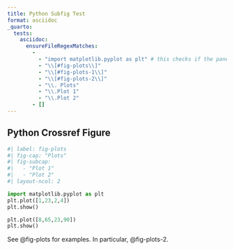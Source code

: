 ```yaml
---
title: Python Subfig Test
format: asciidoc
_quarto:
  tests:
    asciidoc:
      ensureFileRegexMatches:
        - 
          - "import matplotlib.pyplot as plt" # this checks if the panel preamble has been emitted
          - "\\[#fig-plots\\]"
          - "\\[#fig-plots-1\\]"
          - "\\[#fig-plots-2\\]"
          - "\\. Plots"
          - "\\.Plot 1"
          - "\\.Plot 2"
        - []
---
```


## Python Crossref Figure

```python
#| label: fig-plots
#| fig-cap: "Plots" 
#| fig-subcap:
#|   - "Plot 1"
#|   - "Plot 2" 
#| layout-ncol: 2

import matplotlib.pyplot as plt
plt.plot([1,23,2,4])
plt.show()

plt.plot([8,65,23,90])
plt.show()
```

See @fig-plots for examples. In particular, @fig-plots-2.